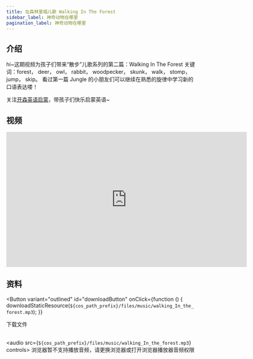 ```yaml
---
title: 在森林里唱儿歌 Walking In The Forest
sidebar_label: 神奇动物在哪里
pagination_label: 神奇动物在哪里
---
```




## 介绍

hi~这期视频为孩子们带来“散步”儿歌系列的第二篇：Walking In The Forest
关键词：forest， deer， owl， rabbit， woodpecker， skunk， walk， stomp， jump， skip。
看过第一篇 Jungle 的小朋友们可以继续在熟悉的旋律中学习新的口语表达喽！

关注[开森英语启蒙](https://space.bilibili.com/20797715)，带孩子们快乐启蒙英语~

## 视频

<iframe
  src="https://player.bilibili.com/player.html?bvid=BV1YF411R79m&cid=1&page=1"
  scrolling="no"
  border="0"
  frameborder="no"
  framespacing="0"
  allowfullscreen="true"
  width="640"
  height="360"
></iframe>

## 资料

<Button
  variant="outlined"
  id="downloadButton"
  onClick={function () {
    downloadStaticResource(`${cos_path_prefix}/files/music/walking_In_the_forest.mp3`);
  }}
>
  下载文件
</Button>
<br />
<br />

<audio src={`${cos_path_prefix}/files/music/walking_In_the_forest.mp3`} controls>
  浏览器暂不支持播放音频，请更换浏览器或打开浏览器播放器音频权限
</audio>